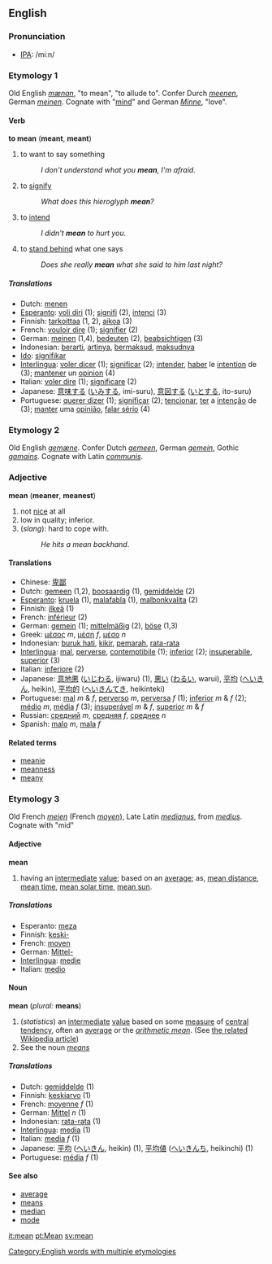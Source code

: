 ==English==
=== Pronunciation ===
*[[w:IPA|IPA]]: /miːn/

===Etymology 1===
Old English ''[[mænan]]'', "to mean", "to allude to". Confer Durch ''[[meenen]]'', German ''[[meinen]]''. Cognate with "[[mind]]" and German ''[[Minne]]'', "love".
==== Verb ====
'''to mean''' ('''meant''', '''meant''')
# to want to say something
#:''I don't understand what you '''mean''', I'm afraid.''
# to [[signify]]
#:''What does this hieroglyph '''mean'''?''
# to [[intend]]
#:''I didn't '''mean''' to hurt you.''
# to [[stand behind]] what one says
#:''Does she really '''mean''' what she said to him last night?''

===== Translations =====
*Dutch: [[menen]]
*[[Esperanto]]: [[voli diri]] (1); [[signifi]] (2), [[intenci]] (3)
*Finnish: [[tarkoittaa]] (1, 2), [[aikoa]] (3)
*French: [[vouloir dire]] (1); [[signifier]] (2)
*German: [[meinen]] (1,4), [[bedeuten]] (2), [[beabsichtigen]] (3)
*Indonesian: [[arti|berarti]], [[arti|artinya]], [[maksud|bermaksud]], [[maksud|maksudnya]]
*[[Ido]]: [[signifikar]]
*[[Interlingua]]: [[voler dicer]] (1); [[significar]] (2); [[intender]], [[haber]] le [[intention]] de (3); [[mantener]] un [[opinion]] (4)
*Italian: [[voler dire]] (1); [[significare]] (2)
*Japanese: [[意味]]する ([[いみ]]する, imi-suru), [[意図]]する ([[いと]]する, ito-suru)
*Portuguese: [[querer dizer]] (1); [[significar]] (2); [[tencionar]], [[ter]] a [[intenção]] de (3); [[manter]] uma [[opinião]], [[falar sério]] (4)

===Etymology 2===
Old English ''[[gemæne]]''. Confer Dutch ''[[gemeen]]'', German ''[[gemein]]'', Gothic ''[[gamains]]''. Cognate with Latin ''[[communis]]''.
=== Adjective ===
'''mean''' ('''meaner''', '''meanest''')

# not [[nice]] at all
#low in quality; inferior.
#(''slang''): hard to cope with.
#:''He hits a mean backhand''.

==== Translations ====
*Chinese: [[卑鄙]]
*Dutch: [[gemeen]] (1,2), [[boosaardig]] (1), [[gemiddelde]] (2)
*[[Esperanto]]: [[kruela]] (1), [[malafabla]] (1), [[malbonkvalita]] (2)
*Finnish: [[ilkeä]] (1)
*French: [[inférieur]] (2)
*German: [[gemein]] (1); [[mittelmäßig]] (2), [[böse]] (1,3)
*Greek: [[μέσος]] ''m'', [[μέση]] ''f'', [[μέσο]] ''n''
*Indonesian: [[buruk hati]], [[kikir]], [[marah|pemarah]], [[rata-rata]]
*[[Interlingua]]: [[mal]], [[perverse]], [[contemptibile]] (1); [[inferior]] (2); [[insuperabile]], [[superior]] (3)
*Italian: [[inferiore]] (2)
*Japanese: [[意地悪]] ([[いじわる]], ijiwaru) (1), [[悪い]] ([[わるい]], warui), [[平均]] ([[へいきん]], heikin), [[平均的]] ([[へいきんてき]], heikinteki)
*Portuguese: [[mal]] ''m'' & ''f'', [[perverso]] ''m'', [[perversa]] ''f'' (1); [[inferior]] ''m'' & ''f'' (2); [[médio]] ''m'', [[média]] ''f'' (3); [[insuperável]] ''m'' & ''f'', [[superior]] ''m'' & ''f''
*Russian: [[средний]] ''m'', [[средняя]] ''f'', [[среднее]] ''n''
*Spanish: [[malo]] ''m'', [[mala]] ''f''

====Related terms====
*[[meanie]]
*[[meanness]]
*[[meany]]

===Etymology 3===
Old French ''[[meien]]'' (French ''[[moyen]]''), Late Latin ''[[medianus]]'', from ''[[medius]]''. Cognate with "mid"
====Adjective====
'''mean'''
#having an [[intermediate]] [[value]]; based on an [[average]]; as, [[mean distance]], [[mean time]], [[mean solar time]], [[mean sun]].
=====Translations=====
*Esperanto: [[meza]]
*Finnish: [[keski-]]
*French: [[moyen]]
*German: [[Mittel-]]
*[[Interlingua]]: [[medie]]
*Italian: [[medio]]

==== Noun ====
'''mean''' (''plural:'' '''means''')
#(''statistics'') an [[intermediate]] [[value]] based on some [[measure]] of [[central tendency]], often an [[average]] or the ''[[arithmetic mean]]''. (See [[w:mean|the related Wikipedia article]])
#See the noun ''[[means]]''

===== Translations =====
*Dutch: [[gemiddelde]] (1)
*Finnish: [[keskiarvo]] (1)
*French: [[moyenne]] ''f'' (1)
*German: [[Mittel]] ''n'' (1)
*Indonesian: [[rata-rata]] (1)
*[[Interlingua]]: [[media]] (1)
*Italian: [[media]] ''f'' (1)
*Japanese: [[平均]]  ([[へいきん]], heikin) (1), [[平均値]]  ([[へいきんち]], heikinchi) (1)
*Portuguese: [[média]] ''f'' (1)

====See also====
*[[average]]
*[[means]]
*[[median]]
*[[mode]]


[[Category:English words with multiple etymologies]]

[[it:mean]]
[[pt:Mean]]
[[sv:mean]]